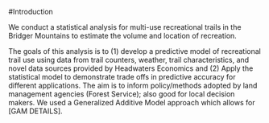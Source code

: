 #Introduction 



We conduct a statistical analysis for multi-use recreational trails in the Bridger Mountains to estimate the volume and location of recreation. 

The goals of this analysis is to (1) develop a predictive model of recreational trail use using data from trail counters, weather, trail characteristics, and novel data sources provided by Headwaters Economics and (2) Apply the statistical model to demonstrate trade offs in predictive accuracy for different applications. The aim is to inform policy/methods adopted by land management agencies (Forest Service); also good for local decision makers. We used a Generalized Additive Model approach which allows for [GAM DETAILS]. 